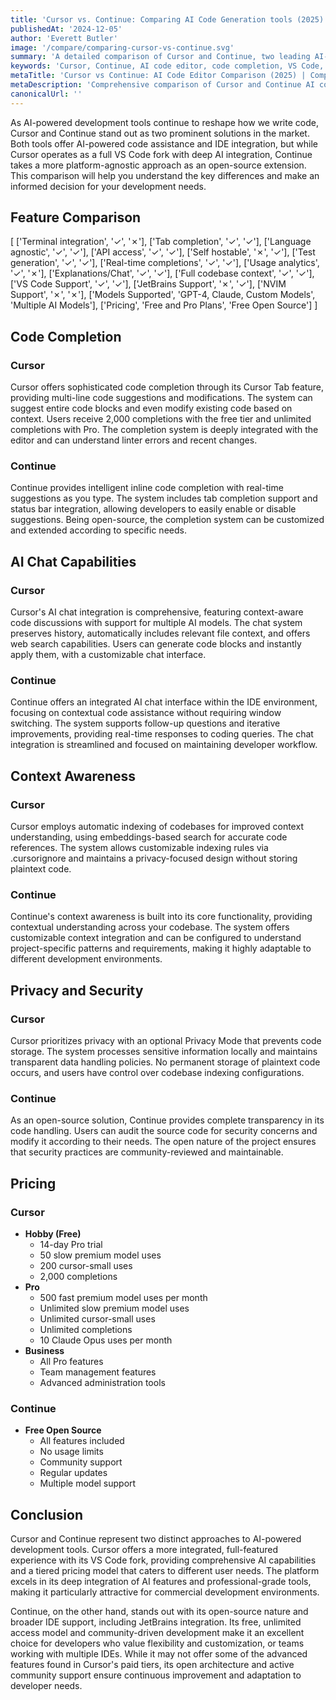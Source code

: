 ```yaml
---
title: 'Cursor vs. Continue: Comparing AI Code Generation tools (2025)'
publishedAt: '2024-12-05'
author: 'Everett Butler'
image: '/compare/comparing-cursor-vs-continue.svg'
summary: 'A detailed comparison of Cursor and Continue, two leading AI-powered code editors, examining their features, pricing, and capabilities to help developers make an informed choice.'
keywords: 'Cursor, Continue, AI code editor, code completion, VS Code, development tools, AI programming, code assistant, IDE comparison'
metaTitle: 'Cursor vs Continue: AI Code Editor Comparison (2025) | Complete Guide'
metaDescription: 'Comprehensive comparison of Cursor and Continue AI code editors, analyzing features, pricing, and capabilities to help developers choose the right tool for their needs.'
canonicalUrl: ''
---
```


As AI-powered development tools continue to reshape how we write code, Cursor and Continue stand out as two prominent solutions in the market. Both tools offer AI-powered code assistance and IDE integration, but while Cursor operates as a full VS Code fork with deep AI integration, Continue takes a more platform-agnostic approach as an open-source extension. This comparison will help you understand the key differences and make an informed decision for your development needs.

## Feature Comparison

[
    ['Terminal integration', '✓', '✗'],
    ['Tab completion', '✓', '✓'],
    ['Language agnostic', '✓', '✓'],
    ['API access', '✓', '✓'],
    ['Self hostable', '✗', '✓'],
    ['Test generation', '✓', '✓'],
    ['Real-time completions', '✓', '✓'],
    ['Usage analytics', '✓', '✗'],
    ['Explanations/Chat', '✓', '✓'],
    ['Full codebase context', '✓', '✓'],
    ['VS Code Support', '✓', '✓'],
    ['JetBrains Support', '✗', '✓'],
    ['NVIM Support', '✗', '✗'],
    ['Models Supported', 'GPT-4, Claude, Custom Models', 'Multiple AI Models'],
    ['Pricing', 'Free and Pro Plans', 'Free Open Source']
]

## Code Completion

### Cursor
Cursor offers sophisticated code completion through its Cursor Tab feature, providing multi-line code suggestions and modifications. The system can suggest entire code blocks and even modify existing code based on context. Users receive 2,000 completions with the free tier and unlimited completions with Pro. The completion system is deeply integrated with the editor and can understand linter errors and recent changes.

### Continue
Continue provides intelligent inline code completion with real-time suggestions as you type. The system includes tab completion support and status bar integration, allowing developers to easily enable or disable suggestions. Being open-source, the completion system can be customized and extended according to specific needs.

## AI Chat Capabilities

### Cursor
Cursor's AI chat integration is comprehensive, featuring context-aware code discussions with support for multiple AI models. The chat system preserves history, automatically includes relevant file context, and offers web search capabilities. Users can generate code blocks and instantly apply them, with a customizable chat interface.

### Continue
Continue offers an integrated AI chat interface within the IDE environment, focusing on contextual code assistance without requiring window switching. The system supports follow-up questions and iterative improvements, providing real-time responses to coding queries. The chat integration is streamlined and focused on maintaining developer workflow.

## Context Awareness

### Cursor
Cursor employs automatic indexing of codebases for improved context understanding, using embeddings-based search for accurate code references. The system allows customizable indexing rules via .cursorignore and maintains a privacy-focused design without storing plaintext code.

### Continue
Continue's context awareness is built into its core functionality, providing contextual understanding across your codebase. The system offers customizable context integration and can be configured to understand project-specific patterns and requirements, making it highly adaptable to different development environments.

## Privacy and Security

### Cursor
Cursor prioritizes privacy with an optional Privacy Mode that prevents code storage. The system processes sensitive information locally and maintains transparent data handling policies. No permanent storage of plaintext code occurs, and users have control over codebase indexing configurations.

### Continue
As an open-source solution, Continue provides complete transparency in its code handling. Users can audit the source code for security concerns and modify it according to their needs. The open nature of the project ensures that security practices are community-reviewed and maintainable.

## Pricing

### Cursor
- **Hobby (Free)**
  - 14-day Pro trial
  - 50 slow premium model uses
  - 200 cursor-small uses
  - 2,000 completions
- **Pro**
  - 500 fast premium model uses per month
  - Unlimited slow premium model uses
  - Unlimited cursor-small uses
  - Unlimited completions
  - 10 Claude Opus uses per month
- **Business**
  - All Pro features
  - Team management features
  - Advanced administration tools

### Continue
- **Free Open Source**
  - All features included
  - No usage limits
  - Community support
  - Regular updates
  - Multiple model support

## Conclusion

Cursor and Continue represent two distinct approaches to AI-powered development tools. Cursor offers a more integrated, full-featured experience with its VS Code fork, providing comprehensive AI capabilities and a tiered pricing model that caters to different user needs. The platform excels in its deep integration of AI features and professional-grade tools, making it particularly attractive for commercial development environments.

Continue, on the other hand, stands out with its open-source nature and broader IDE support, including JetBrains integration. Its free, unlimited access model and community-driven development make it an excellent choice for developers who value flexibility and customization, or teams working with multiple IDEs. While it may not offer some of the advanced features found in Cursor's paid tiers, its open architecture and active community support ensure continuous improvement and adaptation to developer needs.